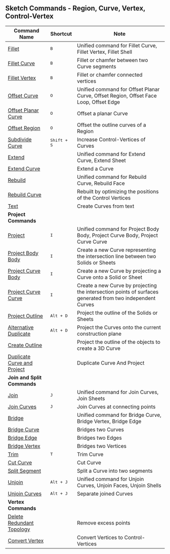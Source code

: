 ## Sketch Commands - Region, Curve, Vertex, Control-Vertex

| Command Name                                                      | Shortcut             | Note                                                                                                       |
| ----------------------------------------------------------------- | -------------------- | ---------------------------------------------------------------------------------------------------------- |
| [Fillet](sketch/fillet)                                           | <kbd>B</kbd>         | Unified command for Fillet Curve, Fillet Vertex, Fillet Shell                                              |
| [Fillet Curve](sketch/fillet-curve)                               | <kbd>B</kbd>         | Fillet or chamfer between two Curve segments                                                               |
| [Fillet Vertex](sketch/fillet-vertex)                             | <kbd>B</kbd>         | Fillet or chamfer connected vertices                                                                       |
| [Offset Curve](sketch/offset-curve)                               | <kbd>O</kbd>         | Unified command for Offset Planar Curve, Offset Region, Offset Face Loop, Offset Edge                      |
| [Offset Planar Curve](sketch/offset-planar-curve)                 | <kbd>O</kbd>         | Offset a planar Curve                                                                                      |
| [Offset Region](sketch/offset-region)                             | <kbd>O</kbd>         | Offset the outline curves of a Region                                                                      |
| [Subdivide Curve](sketch/subdivide-curve)                         | <kbd>Shift + S</kbd> | Increase Control-Vertices of Curves                                                                        |
| [Extend](sketch/extend)                                           |                      | Unified command for Extend Curve, Extend Sheet                                                             |
| [Extend Curve](sketch/extend-curve)                               |                      | Extend a Curve                                                                                             |
| [Rebuild](sketch/rebuild)                                         |                      | Unified command for Rebuild Curve, Rebuild Face                                                            |
| [Rebuild Curve](sketch/rebuild-curve)                             |                      | Rebuilt by optimizing the positions of the Control Vertices                                                |
| [Text](sketch/text)                                               |                      | Create Curves from text                                                                                    |
| **Project Commands**                                              |                      |                                                                                                            |
| [Project](sketch/project)                                         | <kbd>I</kbd>         | Unified command for Project Body Body, Project Curve Body, Project Curve Curve                             |
| [Project Body Body](sketch/project-body-body)                     | <kbd>I</kbd>         | Create a new Curve representing the intersection line between two Solids or Sheets                         |
| [Project Curve Body](sketch/project-curve-body)                   | <kbd>I</kbd>         | Create a new Curve by projecting a Curve onto a Solid or Sheet                                             |
| [Project Curve Curve](sketch/project-curve-curve)                 | <kbd>I</kbd>         | Create a new Curve by projecting the intersection points of surfaces generated from two independent Curves |
| [Project Outline](sketch/project-outline)                         | <kbd>Alt + D</kbd>   | Project the outline of the Solids or Sheets                                                                |
| [Alternative Duplicate](sketch/alternative-duplicate)             | <kbd>Alt + D</kbd>   | Project the Curves onto the current construction plane                                                     |
| [Create Outline](sketch/create-outline)                           |                      | Project the outline of the objects to create a 3D Curve                                                    |
| [Duplicate Curve and Project](sketch/duplicate-curve-and-project) |                      | Duplicate Curve And Project                                                                                |
| **Join and Split Commands**                                       |                      |                                                                                                            |
| [Join](sketch/join)                                               | <kbd>J</kbd>         | Unified command for Join Curves, Join Sheets                                                               |
| [Join Curves](sketch/join-curves)                                 | <kbd>J</kbd>         | Join Curves at connecting points                                                                           |
| [Bridge](sketch/bridge)                                           |                      | Unified command for Bridge Curve, Bridge Vertex, Bridge Edge                                               |
| [Bridge Curve](sketch/bridge-curve)                               |                      | Bridges two Curves                                                                                         |
| [Bridge Edge](sketch/bridge-edge)                                 |                      | Bridges two Edges                                                                                          |
| [Bridge Vertex](sketch/bridge-vertex)                             |                      | Bridges two Vertices                                                                                       |
| [Trim](sketch/trim)                                               | <kbd>T</kbd>         | Trim Curve                                                                                                 |
| [Cut Curve](sketch/cut-curve)                                     |                      | Cut Curve                                                                                                  |
| [Split Segment](sketch/split-segment)                             |                      | Split a Curve into two segments                                                                            |
| [Unjoin](sketch/unjoin)                                           | <kbd>Alt + J</kbd>   | Unified command for Unjoin Curves, Unjoin Faces, Unjoin Shells                                             |
| [Unjoin Curves](sketch/unjoin-curve)                              | <kbd>Alt + J</kbd>   | Separate joined Curves                                                                                     |
| **Vertex Commands**                                               |                      |                                                                                                            |
| [Delete Redundant Topology](sketch/delete-redundant-topology)     |                      | Remove excess points                                                                                       |
| [Convert Vertex](sketch/convert-vertex)                           |                      | Convert Vertices to Control-Vertices                                                                       |





